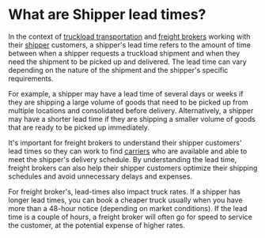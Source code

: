 # What are Shipper lead times?

In the context of [truckload transportation](../../what-is-long-haul-trucking.mdx) and [freight brokers](../freight-brokers/what-are-freight-brokers.mdx) working with their [shipper](./what-are-shippers-in-logistics.mdx) customers, a shipper's lead time refers to the amount of time between when a shipper requests a truckload shipment and when they need the shipment to be picked up and delivered. The lead time can vary depending on the nature of the shipment and the shipper's specific requirements.

For example, a shipper may have a lead time of several days or weeks if they are shipping a large volume of goods that need to be picked up from multiple locations and consolidated before delivery. Alternatively, a shipper may have a shorter lead time if they are shipping a smaller volume of goods that are ready to be picked up immediately.

It's important for freight brokers to understand their shipper customers' lead times so they can work to find [carriers](../carriers/what-are-carriers-in-trucking.mdx) who are available and able to meet the shipper's delivery schedule. By understanding the lead time, freight brokers can also help their shipper customers optimize their shipping schedules and avoid unnecessary delays and expenses.

For freight broker's, lead-times also impact truck rates. If a shipper has longer lead times, you can book a cheaper truck usually when you have more than a 48-hour notice (depending on market conditions). If the lead time is a couple of hours, a freight broker will often go for speed to service the customer, at the potential expense of higher rates.
